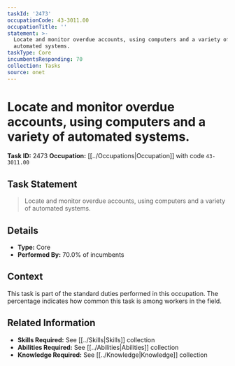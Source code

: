 ```yaml
---
taskId: '2473'
occupationCode: 43-3011.00
occupationTitle: ''
statement: >-
  Locate and monitor overdue accounts, using computers and a variety of
  automated systems.
taskType: Core
incumbentsResponding: 70
collection: Tasks
source: onet
---
```

# Locate and monitor overdue accounts, using computers and a variety of automated systems.

**Task ID:** 2473
**Occupation:** [[../Occupations|Occupation]] with code `43-3011.00`

## Task Statement

> Locate and monitor overdue accounts, using computers and a variety of automated systems.

## Details

- **Type:** Core
- **Performed By:** 70.0% of incumbents

## Context

This task is part of the standard duties performed in this occupation. The percentage indicates how common this task is among workers in the field.

## Related Information

- **Skills Required:** See [[../Skills|Skills]] collection
- **Abilities Required:** See [[../Abilities|Abilities]] collection
- **Knowledge Required:** See [[../Knowledge|Knowledge]] collection

